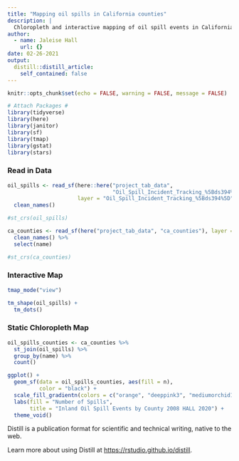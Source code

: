 ```yaml
---
title: "Mapping oil spills in California counties"
description: |
  Chloropleth and interactive mapping of oil spill events in California.
author:
  - name: Jaleise Hall
    url: {}
date: 02-26-2021
output:
  distill::distill_article:
    self_contained: false
---
```



```r
knitr::opts_chunk$set(echo = FALSE, warning = FALSE, message = FALSE)

# Attach Packages #
library(tidyverse)
library(here)
library(janitor)
library(sf)
library(tmap)
library(gstat)
library(stars)
```

### Read in Data

```r

oil_spills <- read_sf(here::here("project_tab_data",
                                 "Oil_Spill_Incident_Tracking_%5Bds394%5D-shp"), 
                      layer = "Oil_Spill_Incident_Tracking_%5Bds394%5D") %>% 
  clean_names()

#st_crs(oil_spills)

ca_counties <- read_sf(here("project_tab_data", "ca_counties"), layer = "CA_Counties_TIGER2016") %>% 
  clean_names() %>% 
  select(name) 

#st_crs(ca_counties)

```

### Interactive Map

```r

tmap_mode("view")

tm_shape(oil_spills) +
  tm_dots()

```

### Static Chloropleth Map

```r

oil_spills_counties <- ca_counties %>% 
  st_join(oil_spills) %>% 
  group_by(name) %>%
  count()

ggplot() +
  geom_sf(data = oil_spills_counties, aes(fill = n),
          color = "black") +
  scale_fill_gradientn(colors = c("orange", "deeppink3", "mediumorchid1")) + 
  labs(fill = "Number of Spills",
       title = "Inland Oil Spill Events by County 2008 HALL 2020") +
  theme_void()

```



Distill is a publication format for scientific and technical writing, native to the web.

Learn more about using Distill at <https://rstudio.github.io/distill>.


